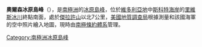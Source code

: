 {{coord|74|55|S|162|28|E|display=title}}

'''奧爾森冰原島峰'''（{{lang-en|Olson Nunatak}}），是[[南極洲|南極洲]]的[[冰原島峰|冰原島峰]]，位於[[維多利亞地|維多利亞地]]中[[斯科特海岸|斯科特海岸]]的[[里維斯冰川|里維斯冰川]]終點南面，處於[[傑拉許山|傑拉許山]]以北7公里，[[美國地質調查局|美國地質調查局]]根據測量和該國海軍的空中照片繪入地圖，現時由[[南極條約體系|南極條約體系]]管理。

{{DEFAULTSORT:Olson Nunatak}}
[[Category:南極洲冰原島峰|Category:南極洲冰原島峰]]


{{ScottCoast-geo-stub}}